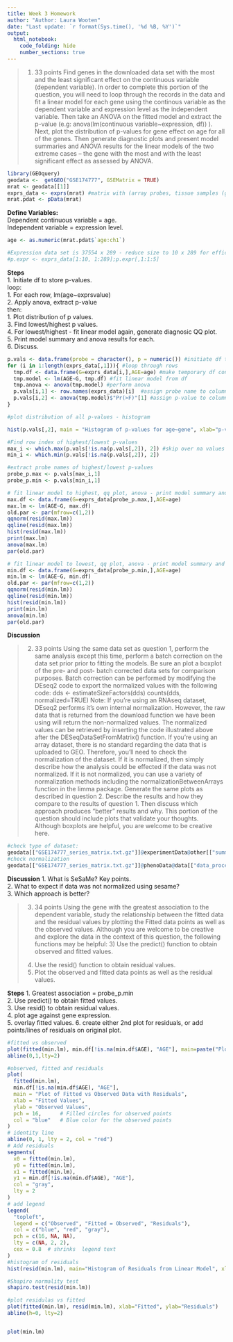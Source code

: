 ```yaml
---
title: Week 3 Homework
author: "Author: Laura Wooten"
date: "Last update: `r format(Sys.time(), '%d %B, %Y')`" 
output: 
  html_notebook:
    code_folding: hide
    number_sections: true
---
```

> 1. 33 points Find genes in the downloaded data set with the most and the least significant effect on the continuous variable (dependent variable). In order to complete this portion of the question, you will need to loop through the records in the data and fit a linear model for each gene using the continous variable as the dependent variable and expression level as the independent variable. Then take an ANOVA on the fitted model and extract the p-value (e.g: anova(lm(continuous variable~expression, df)) ). Next, plot the distribution of p-values for gene effect on age for all of the genes. Then generate diagnostic plots and present model summaries and ANOVA results for the linear models of the two extreme cases – the gene with the most and with the least significant effect as assessed by ANOVA.

```r
library(GEOquery)
geodata <-  getGEO("GSE174777", GSEMatrix = TRUE)
mrat <- geodata[[1]]
exprs_data <- exprs(mrat) #matrix with (array probes, tissue samples (geo Accessions))
mrat.pdat <- pData(mrat)

```
**Define Variables:**  
Dependent continuous variable = age.   
Independent variable = expression level.   

```r
age <- as.numeric(mrat.pdat$`age:ch1`)

#Expression data set is 37554 x 289 - reduce size to 10 x 289 for efficiency while practicing.
#p.expr <- exprs_data[1:10, 1:289];p.expr[,1:1:5]
```

**Steps**  
1. Initiate df to store p-values.  
loop:  
1. For each row, lm(age~exprsvalue)  
2. Apply anova, extract p-value  
then:  
1. Plot distribution of p values.  
3. Find lowest/highest p values.  
4. For lowest/highest - fit linear model again, generate diagnosic QQ plot.   
5. Print model summary and anova results for each.  
6. Discuss.  
```r
p.vals <- data.frame(probe = character(), p = numeric()) #initiate df to store probe names and p values
for (i in 1:length(exprs_data[,1])){ #loop through rows
  tmp.df <- data.frame(G=exprs_data[i,],AGE=age) #make temporary df containing expression data and age
  tmp.model <- lm(AGE~G, tmp.df) #fit linear model from df
  tmp.anova <- anova(tmp.model) #perform anova
  p.vals[i,1] <- row.names(exprs_data)[i]  #assign probe name to column 1
  p.vals[i,2] <- anova(tmp.model)$"Pr(>F)"[1] #assign p-value to column 2
}

```

```r
#plot distribution of all p-values - histogram 

hist(p.vals[,2], main = "Histogram of p-values for age~gene", xlab="p-value")

```


```r
#Find row index of highest/lowest p-values
max_i <- which.max(p.vals[!is.na(p.vals[,2]), 2]) #skip over na values
min_i <- which.min(p.vals[!is.na(p.vals[,2]), 2])

#extract probe names of highest/lowest p-values
probe_p.max <- p.vals[max_i,1]
probe_p.min <- p.vals[min_i,1]

```

```r
# fit linear model to highest, qq plot, anova - print model summary and anova results
max.df <- data.frame(G=exprs_data[probe_p.max,],AGE=age)
max.lm <- lm(AGE~G, max.df)
old.par <- par(mfrow=c(1,2))
qqnorm(resid(max.lm))
qqline(resid(max.lm))
hist(resid(max.lm))
print(max.lm)
anova(max.lm)
par(old.par)
```


```r
# fit linear model to lowest, qq plot, anova - print model summary and anova results
min.df <- data.frame(G=exprs_data[probe_p.min,],AGE=age)
min.lm <- lm(AGE~G, min.df)
old.par <- par(mfrow=c(1,2))
qqnorm(resid(min.lm))
qqline(resid(min.lm))
hist(resid(min.lm))
print(min.lm)
anova(min.lm)
par(old.par)
```

**Discussion**


> 2. 33 points Using the same data set as question 1, perform the same analysis except this time, perform a batch correction on the data set prior prior to fitting the models. Be sure an plot a boxplot of the pre- and post- batch corrected data sets for comparison purposes. Batch correction can be performed by modifying the DEseq2 code to export the normalized values with the following code: dds <- estimateSizeFactors(dds)
counts(dds, normalized=TRUE) Note: If you’re using an RNAseq dataset, DEseq2 performs it’s own internal normalization. However, the raw data that is returned from the download function we have been using will return the non-normalized values. The normalized values can be retrieved by inserting the code illustrated above after the DESeqDataSetFromMatrix() function. If you’re using an array dataset, there is no standard regarding the data that is uploaded to GEO. Therefore, you’ll need to check the normalization of the dataset. If it is normalized, then simply describe how the analysis could be effected if the data was not normalized. If it is not normalized, you can use a variety of normalization methods including the normalizationBetweenArrays function in the limma package. Generate the same plots as described in question 2. Describe the results and how they compare to the results of question 1. Then discuss which approach produces “better” results and why. This portion of the question should include plots that validate your thoughts. Although boxplots are helpful, you are welcome to be creative here.

```r
#check type of dataset:
geodata[["GSE174777_series_matrix.txt.gz"]]@experimentData@other[["summary"]]
#check normalization
geodata[["GSE174777_series_matrix.txt.gz"]]@phenoData@data[["data_processing"]][1]
```
**Discussion**
1. What is SeSaMe? Key points.  
2. What to expect if data was not normalized using sesame?  
3. Which approach is better?  

> 3. 34 points Using the gene with the greatest association to the dependent variable, study the relationship between the fitted data and the residual values by plotting the Fitted data points as well as the observed values. Although you are welcome to be creative and explore the data in the context of this question, the following functions may be helpful: 3) Use the predict() function to obtain observed and fitted values.
4) Use the resid() function to obtain residual values.
5) Plot the observed and fitted data points as well as the residual values.

**Steps**
1. Greatest association = probe_p.min  
2. Use predict() to obtain fitted values.  
3. Use resid() to obtain residual values.  
4. plot age against gene expression.  
5. overlay fitted values. 
6. create either 2nd plot for residuals, or add points/lines of residuals on original plot.  
```r


#fitted vs observed
plot(fitted(min.lm), min.df[!is.na(min.df$AGE), "AGE"], main=paste("Plot of Fitted vs Observed Data from lm()", probe_p.min), xlab="Fitted", ylab="Observed",)
abline(0,1,lty=2)

#observed, fitted and residuals
plot(
  fitted(min.lm), 
  min.df[!is.na(min.df$AGE), "AGE"], 
  main = "Plot of Fitted vs Observed Data with Residuals", 
  xlab = "Fitted Values", 
  ylab = "Observed Values", 
  pch = 16,      # Filled circles for observed points
  col = "blue"   # Blue color for the observed points
)
# identity line
abline(0, 1, lty = 2, col = "red")
# Add residuals
segments(
  x0 = fitted(min.lm), 
  y0 = fitted(min.lm), 
  x1 = fitted(min.lm), 
  y1 = min.df[!is.na(min.df$AGE), "AGE"], 
  col = "gray", 
  lty = 2
)
# add legend
legend(
  "topleft", 
  legend = c("Observed", "Fitted = Observed", "Residuals"), 
  col = c("blue", "red", "gray"), 
  pch = c(16, NA, NA), 
  lty = c(NA, 2, 2), 
  cex = 0.8  # shrinks  legend text
)
#histogram of residuals
hist(resid(min.lm), main="Histogram of Residuals from Linear Model", xlab="Residuals")

#Shapiro normality test
shapiro.test(resid(min.lm))
```

```r
#plot residulas vs fitted
plot(fitted(min.lm), resid(min.lm), xlab="Fitted", ylab="Residuals")
abline(h=0, lty=2)



```
```r
plot(min.lm)
```

